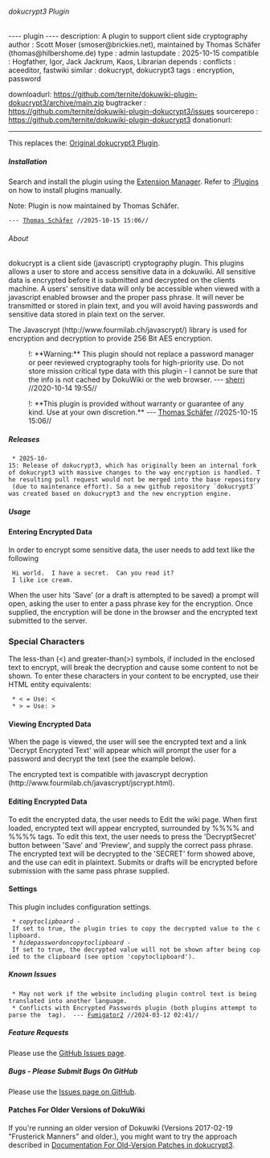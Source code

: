 ====== dokucrypt3 Plugin ======

---- plugin ----
description: A plugin to support client side cryptography
author     : Scott Moser (smoser@brickies.net), maintained by Thomas Schäfer (thomas@hilbershome.de)
type       : admin
lastupdate : 2025-10-15
compatible : Hogfather, Igor, Jack Jackrum, Kaos, Librarian
depends    : 
conflicts  : aceeditor, fastwiki
similar    : dokucrypt, dokucrypt3
tags       : encryption, password

downloadurl: https://github.com/ternite/dokuwiki-plugin-dokucrypt3/archive/main.zip
bugtracker : https://github.com/ternite/dokuwiki-plugin-dokucrypt3/issues
sourcerepo : https://github.com/ternite/dokuwiki-plugin-dokucrypt3
donationurl: 

----

This replaces the: [[plugin:dokucrypt3|Original dokucrypt3 Plugin]].


===== Installation =====

Search and install the plugin using the [[plugin:extension|Extension Manager]]. Refer to [[:Plugins]] on how to install plugins manually.

Note: Plugin is now maintained by Thomas Schäfer.
 --- [[user>thomas-schaefer-nh|Thomas Schäfer]] //2025-10-15 15:06//


====== About ======

dokucrypt is a client side (javascript) cryptography plugin.  This plugins allows a user to store and access sensitive data in a dokuwiki.  All sensitive data is encrypted before it is submitted and decrypted on the clients machine.  A users' sensitive data will only be accessible when viewed with a javascript enabled browser and the proper pass phrase. It will never be transmitted or stored in plain text, and you will avoid having passwords and sensitive data stored in plain text on the server.

The Javascrypt (http://www.fourmilab.ch/javascrypt/) library is used for encryption and decryption to provide 256 Bit AES encryption.

:!: **Warning:** This plugin should not replace a password manager or peer reviewed cryptography tools for high-priority use. Do not store mission critical type data with this plugin - I cannot be sure that the info is not cached by DokuWiki or the web browser.  --- [[user>sherri|sherri]] //2020-10-14 19:55//

:!: **This plugin is provided without warranty or guarantee of any kind. Use at your own discretion.** --- [[user>thomas-schaefer-nh|Thomas Schäfer]] //2025-10-15 15:06//

===== Releases =====

  * 2025-10-15: Release of dokucrypt3, which has originally been an internal fork of dokucrypt3 with massive changes to the way encryption is handled. The resulting pull request would not be merged into the base repository (due to maintenance effort). So a new github repository `dokucrypt3` was created based on dokucrypt3 and the new encryption engine.

===== Usage =====

==== Entering Encrypted Data ====

In order to encrypt some sensitive data, the user needs to add text like the following 

  Hi world.  I have a secret.  Can you read it?
  <SECRET>I like ice cream.</SECRET>

When the user hits 'Save' (or a draft is attempted to be saved) a prompt will open, asking the user to enter a pass phrase key for the encryption.  Once supplied, the encryption will be done in the browser and the encrypted text submitted to the server.

=== Special Characters ===

The less-than (<) and greater-than(>) symbols, if included in the enclosed text to encrypt, will break the decryption and cause some content to not be shown. To enter these characters in your content to be encrypted, use their HTML entity equivalents:

  * < = Use: ''&lt;''
  * > = Use: ''&gt;''

==== Viewing Encrypted Data ====

When the page is viewed, the user will see the encrypted text and a link 'Decrypt Encrypted Text' will appear which will prompt the user for a password and decrypt the text (see the example below).

The encrypted text is compatible with javascrypt decryption (http://www.fourmilab.ch/javascrypt/jscrypt.html).


==== Editing Encrypted Data ====

To edit the encrypted data, the user needs to Edit the wiki page.  When first loaded, encrypted text will appear encrypted, surrounded by %%<ENCRYPTED>%% and %%</ENCRYPTED>%% tags.  To edit this text, the user needs to press the 'DecryptSecret' button between 'Save' and 'Preview', and supply the correct pass phrase.  The encrypted text will be decrypted to the 'SECRET' form showed above, and the use can edit in plaintext.  Submits or drafts will be encrypted before submission with the same pass phrase supplied.

==== Settings ====

This plugin includes configuration settings.

  * ''copytoclipboard'' - If set to true, the plugin tries to copy the decrypted value to the clipboard.
  * ''hidepasswordoncopytoclipboard'' - If set to true, the decrypted value will not be shown after being copied to the clipboard (see option 'copytoclipboard').

===== Known Issues =====

  * May not work if the website including plugin control text is being translated into another language.
  * Conflicts with Encrypted Passwords plugin (both plugins attempt to parse the <encrypt></encrypt> tag).  --- [[user>Fumigator2|Fumigator2]] //2024-03-12 02:41//

===== Feature Requests =====

Please use the [[https://github.com/syntaxseed/dokucrypt3/issues|GitHub Issues page]].


===== Bugs - Please Submit Bugs On GitHub =====

Please use the [[https://github.com/syntaxseed/dokucrypt3/issues|Issues page on GitHub]].


==== Patches For Older Versions of DokuWiki ====

If you're running an older version of Dokuwiki (Versions 2017-02-19 "Frusterick Manners" and older.), you might want to try the approach described in [[https://github.com/syntaxseed/dokucrypt3/blob/master/OLDER_VERSIONS.md|Documentation For Old-Version Patches in dokucrypt3]].
